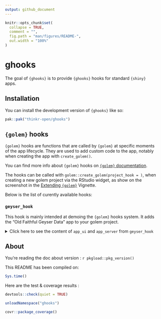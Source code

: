 ```yaml
---
output: github_document
---
```


<!-- README.md is generated from README.Rmd. Please edit that file -->

```r
knitr::opts_chunk$set(
  collapse = TRUE,
  comment = "",
  fig.path = "man/figures/README-",
  out.width = "100%"
)
```

# ghooks

<!-- badges: start -->
<!-- badges: end -->

The goal of `{ghooks}` is to provide `{ghooks}` hooks for standard `{shiny}` apps.

## Installation

You can install the development version of `{ghooks}` like so:

``` r
pak::pak("thinkr-open/ghooks")
```

## `{golem}` hooks

`{golem}` hooks are functions that are called by `{golem}` at specific moments of the app lifecycle.
They are used to add custom code to the app, notably when creating the app with `create_golem()`.

You can find more info about `{golem}` hooks on [`{golem}` documentation](https://thinkr-open.github.io/golem/articles/f_extending_golem.html).

The hooks can be called with `golem::create_golem(project_hook = )`, when creating a new golem project via the RStudio widget, as show on the screenshot in the [Extending `{golem}`](https://thinkr-open.github.io/golem/articles/f_extending_golem.html#defining-your-own-project_hook) Vignette.

Below is the list of curently available hooks:

### `geyser_hook`

This hook is mainly intended at demoing the `{golem}` hooks system.
It adds the "Old Faithful Geyser Data" app to your golem project.

<details>
<summary>Click here to see the content of `app_ui` and `app_server` from `geyser_hook`</summary>

```r
pth <- tempfile(pattern = "geyser")
old_wd <- getwd()
unlink(pth, recursive = TRUE)
golem::create_golem(
  pth,
  project_hook = ghooks::geyser_hook,
  open = FALSE
)
```


```r
cat(
  readLines(
    file.path(pth, "R", "app_ui.R")
  ),
  sep = "\n"
)
```

```r
cat(
  readLines(
    file.path(pth, "R", "app_server.R")
  ),
  sep = "\n"
)
```

</details>

## About

You're reading the doc about version : `r pkgload::pkg_version()`

This README has been compiled on:

```r
Sys.time()
```

Here are the test & coverage results :

```r
devtools::check(quiet = TRUE)
```

```r
unloadNamespace("ghooks")
```

```r
covr::package_coverage()
```


